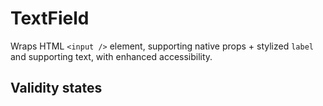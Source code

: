 

<Meta of={TextFieldStories} />

# TextField

Wraps HTML `<input />` element, supporting native props + stylized `label` and supporting text, with enhanced accessibility.

<Canvas of={TextFieldStories.Primary} />

## Validity states


<Canvas of={TextFieldStories.WithErrors} />